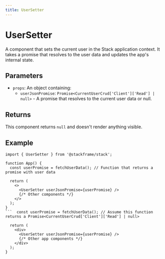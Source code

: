 ```yaml
---
title: UserSetter
---
```


# UserSetter

A component that sets the current user in the Stack application context. It takes a promise that resolves to the user data and updates the app's internal state.

## Parameters

- `props`: An object containing:
  - `userJsonPromise`: `Promise<CurrentUserCrud['Client']['Read'] | null>` - A promise that resolves to the current user data or null.

## Returns

This component returns `null` and doesn't render anything visible.

## Example

```tsx
import { UserSetter } from '@stackframe/stack';

function App() {
  const userPromise = fetchUserData(); // Function that returns a promise with user data

  return (
    <>
      <UserSetter userJsonPromise={userPromise} />
      {/* Other components */}
    </>
  );
}
```  const userPromise = fetchUserData(); // Assume this function returns a Promise<CurrentUserCrud['Client']['Read'] | null>

  return (
    <div>
      <UserSetter userJsonPromise={userPromise} />
      {/* Other app components */}
    </div>
  );
}
```